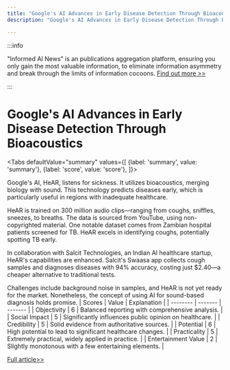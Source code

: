 ```yaml
---
title: "Google's AI Advances in Early Disease Detection Through Bioacoustics"
description: "Google's AI Advances in Early Disease Detection Through Bioacoustics"

---
```



:::info

"Informed AI News" is an publications aggregation platform, ensuring you only gain the most valuable information, to eliminate information asymmetry and break through the limits of information cocoons.  [Find out more >>](/)

:::

# Google's AI Advances in Early Disease Detection Through Bioacoustics


<Tabs
	defaultValue="summary"
	values={[
	{label: 'summary', value: 'summary'},
	{label: 'score', value: 'score'},
]}>
<TabItem value="summary">


Google's AI, HeAR, listens for sickness. It utilizes bioacoustics, merging biology with sound. This technology predicts diseases early, which is particularly useful in regions with inadequate healthcare.

HeAR is trained on 300 million audio clips—ranging from coughs, sniffles, sneezes, to breaths. The data is sourced from YouTube, using non-copyrighted material. One notable dataset comes from Zambian hospital patients screened for TB. HeAR excels in identifying coughs, potentially spotting TB early.

In collaboration with Salcit Technologies, an Indian AI healthcare startup, HeAR's capabilities are enhanced. Salcit's Swaasa app collects cough samples and diagnoses diseases with 94% accuracy, costing just $2.40—a cheaper alternative to traditional tests.

Challenges include background noise in samples, and HeAR is not yet ready for the market. Nonetheless, the concept of using AI for sound-based diagnosis holds promise.
</TabItem>
<TabItem value="score">
	| Scores     | Value   | Explanation |
	| -------- | ------- | ------- |
	| Objectivity  | 6    | Balanced reporting with comprehensive analysis.    |
	| Social Impact | 5     | Significantly influences public opinion on healthcare.    |
	| Credibility    | 5    | Solid evidence from authoritative sources.    |
	| Potential    | 6    | High potential to lead to significant healthcare changes.    |
	| Practicality    | 5    | Extremely practical, widely applied in practice.    |
	| Entertainment Value    | 2    | Slightly monotonous with a few entertaining elements.    |
</TabItem>
</Tabs>

[Full article>>](https://sea.mashable.com/tech/34041/google-is-training-ai-to-hear-when-youre-sick-heres-how-it-works)
